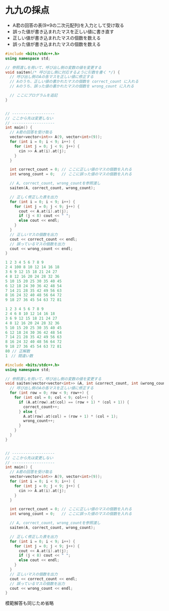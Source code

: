 # 九九の採点

- A君の回答の表(9×9の二次元配列)を入力として受け取る
- 誤った値が書き込まれたマスを正しい値に書き直す
- 正しい値が書き込まれたマスの個数を数える
- 誤った値が書き込まれたマスの個数を数える

```cpp filename="テンプレート"
#include <bits/stdc++.h>
using namespace std;

// 参照渡しを用いて、呼び出し側の変数の値を変更する
void saiten(/* 呼び出し側に対応するように引数を書く */) {
  // 呼び出し側のAの各マスを正しい値に修正する
  // Aのうち、正しい値の書かれたマスの個数を correct_count に入れる
  // Aのうち、誤った値の書かれたマスの個数を wrong_count に入れる

  // ここにプログラムを追記
}


// -------------------
// ここから先は変更しない
// -------------------
int main() {
  // A君の回答を受け取る
  vector<vector<int>> A(9, vector<int>(9));
  for (int i = 0; i < 9; i++) {
    for (int j = 0; j < 9; j++) {
      cin >> A.at(i).at(j);
    }
  }

  int correct_count = 0; // ここに正しい値のマスの個数を入れる
  int wrong_count = 0;   // ここに誤った値のマスの個数を入れる

  // A, correct_count, wrong_countを参照渡し
  saiten(A, correct_count, wrong_count);

  // 正しく修正した表を出力
  for (int i = 0; i < 9; i++) {
    for (int j = 0; j < 9; j++) {
      cout << A.at(i).at(j);
      if (j < 8) cout << " ";
      else cout << endl;
    }
  }
  // 正しいマスの個数を出力
  cout << correct_count << endl;
  // 誤っているマスの個数を出力
  cout << wrong_count << endl;
}
```

```c filename="入力例"
1 2 3 4 5 6 7 8 9
2 4 100 8 10 12 14 16 18
3 6 9 12 15 18 21 24 27
4 8 12 16 20 24 28 32 36
5 10 15 20 25 30 35 40 45
6 12 18 24 30 36 42 48 54
7 14 21 28 35 42 49 56 63
8 16 24 32 40 48 56 64 72
9 18 27 36 45 54 63 72 81
```

```c filename="出力"
1 2 3 4 5 6 7 8 9
2 4 6 8 10 12 14 16 18
3 6 9 12 15 18 21 24 27
4 8 12 16 20 24 28 32 36
5 10 15 20 25 30 35 40 45
6 12 18 24 30 36 42 48 54
7 14 21 28 35 42 49 56 63
8 16 24 32 40 48 56 64 72
9 18 27 36 45 54 63 72 81
80 // 正解数
1　// 間違い数
```


```cpp filename="解答"
#include <bits/stdc++.h>
using namespace std;

// 参照渡しを用いて、呼び出し側の変数の値を変更する
void saiten(vector<vector<int>> &A, int &correct_count, int &wrong_count) {
  // 呼び出し側のAの各マスを正しい値に修正する
  for (int row = 0; row < 9; row++) {
    for (int col = 0; col < 9; col++) {
      if (A.at(row).at(col) == (row + 1) * (col + 1)) {
        correct_count++;
      } else {
        A.at(row).at(col) = (row + 1) * (col + 1);
        wrong_count++;
      }
    }
  }
}


// -------------------
// ここから先は変更しない
// -------------------
int main() {
  // A君の回答を受け取る
  vector<vector<int>> A(9, vector<int>(9));
  for (int i = 0; i < 9; i++) {
    for (int j = 0; j < 9; j++) {
      cin >> A.at(i).at(j);
    }
  }

  int correct_count = 0; // ここに正しい値のマスの個数を入れる
  int wrong_count = 0;   // ここに誤った値のマスの個数を入れる

  // A, correct_count, wrong_countを参照渡し
  saiten(A, correct_count, wrong_count);

  // 正しく修正した表を出力
  for (int i = 0; i < 9; i++) {
    for (int j = 0; j < 9; j++) {
      cout << A.at(i).at(j);
      if (j < 8) cout << " ";
      else cout << endl;
    }
  }
  // 正しいマスの個数を出力
  cout << correct_count << endl;
  // 誤っているマスの個数を出力
  cout << wrong_count << endl;
}

```
模範解答も同じため省略